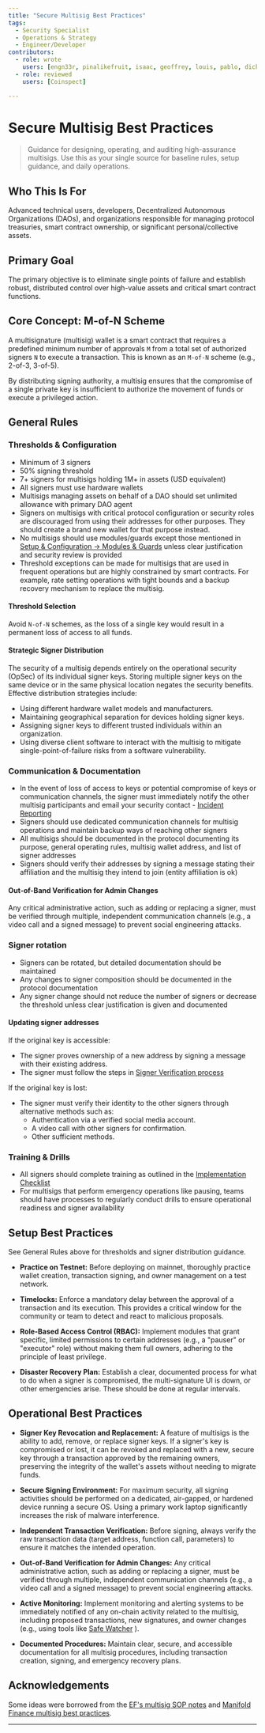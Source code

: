```yaml
---
title: "Secure Multisig Best Practices"
tags:
  - Security Specialist
  - Operations & Strategy
  - Engineer/Developer
contributors:
  - role: wrote
    users: [engn33r, pinalikefruit, isaac, geoffrey, louis, pablo, dickson]
  - role: reviewed
    users: [Coinspect]

---
```



<TagProvider>
<TagFilter />

# Secure Multisig Best Practices

<TagList tags={frontmatter.tags} />
<AttributionList contributors={frontmatter.contributors} />

> Guidance for designing, operating, and auditing high-assurance multisigs. Use this as your single source for baseline rules, setup guidance, and daily operations.

## Who This Is For

Advanced technical users, developers, Decentralized Autonomous Organizations (DAOs), and organizations responsible for managing protocol treasuries, smart contract ownership, or significant personal/collective assets.

## Primary Goal

The primary objective is to eliminate single points of failure and establish robust, distributed control over high-value assets and critical smart contract functions.

## Core Concept: M-of-N Scheme

A multisignature (multisig) wallet is a smart contract that requires a predefined minimum number of approvals `M` from a total set of authorized signers `N` to execute a transaction. This is known as an `M-of-N` scheme (e.g., 2-of-3, 3-of-5).

By distributing signing authority, a multisig ensures that the compromise of a single private key is insufficient to authorize the movement of funds or execute a privileged action.

## General Rules

### Thresholds & Configuration

- Minimum of 3 signers
- 50% signing threshold
- 7+ signers for multisigs holding 1M+ in assets (USD equivalent)
- All signers must use hardware wallets
- Multisigs managing assets on behalf of a DAO should set unlimited allowance with primary DAO agent
- Signers on multisigs with critical protocol configuration or security roles are discouraged from using their addresses for other purposes. They should create a brand new wallet for that purpose instead.
- No multisigs should use modules/guards except those mentioned in [Setup & Configuration → Modules & Guards](/multisig-for-protocols/setup-and-configuration#modules--guards) unless clear justification and security review is provided
- Threshold exceptions can be made for multisigs that are used in frequent operations but are highly constrained by smart contracts. For example, rate setting operations with tight bounds and a backup recovery mechanism to replace the multisig.

#### Threshold Selection

Avoid `N-of-N` schemes, as the loss of a single key would result in a permanent loss of access to all funds.

#### Strategic Signer Distribution

The security of a multisig depends entirely on the operational security (OpSec) of its individual signer keys. Storing multiple signer keys on the same device or in the same physical location negates the security benefits. Effective distribution strategies include:
- Using different hardware wallet models and manufacturers.
- Maintaining geographical separation for devices holding signer keys.
- Assigning signer keys to different trusted individuals within an organization.
- Using diverse client software to interact with the multisig to mitigate single-point-of-failure risks from a software vulnerability.

### Communication & Documentation

- In the event of loss of access to keys or potential compromise of keys or communication channels, the signer must immediately notify the other multisig participants and email your security contact - [Incident Reporting](/multisig-for-protocols/incident-reporting)
- Signers should use dedicated communication channels for multisig operations and maintain backup ways of reaching other signers
- All multisigs should be documented in the protocol documenting its purpose, general operating rules, multisig wallet address, and list of signer addresses
- Signers should verify their addresses by signing a message stating their affiliation and the multisig they intend to join (entity affiliation is ok)

#### Out-of-Band Verification for Admin Changes

Any critical administrative action, such as adding or replacing a signer, must be verified through multiple, independent communication channels (e.g., a video call and a signed message) to prevent social engineering attacks.

### Signer rotation

- Signers can be rotated, but detailed documentation should be maintained
- Any changes to signer composition should be documented in the protocol documentation
- Any signer change should not reduce the number of signers or decrease the threshold unless clear justification is given and documented

#### Updating signer addresses

If the original key is accessible:
- The signer proves ownership of a new address by signing a message with their existing address.
- The signer must follow the steps in [Signer Verification process](/multisig-for-protocols/registration-and-documentation#signer-verification-process)

If the original key is lost:
- The signer must verify their identity to the other signers through alternative methods such as:
  - Authentication via a verified social media account.
  - A video call with other signers for confirmation.
  - Other sufficient methods.

### Training & Drills

- All signers should complete training as outlined in the [Implementation Checklist](/multisig-for-protocols/implementation-checklist)
- For multisigs that perform emergency operations like pausing, teams should have processes to regularly conduct drills to ensure operational readiness and signer availability

## Setup Best Practices

See General Rules above for thresholds and signer distribution guidance.

* **Practice on Testnet:** Before deploying on mainnet, thoroughly practice wallet creation, transaction signing, and owner management on a test network.

* **Timelocks:** Enforce a mandatory delay between the approval of a transaction and its execution. This provides a critical window for the community or team to detect and react to malicious proposals.

* **Role-Based Access Control (RBAC):** Implement modules that grant specific, limited permissions to certain addresses (e.g., a "pauser" or "executor" role) without making them full owners, adhering to the principle of least privilege.

* **Disaster Recovery Plan:** Establish a clear, documented process for what to do when a signer is compromised, the multi-signature UI is down, or other emergencies arise. These should be done at regular intervals.

## Operational Best Practices

* **Signer Key Revocation and Replacement:** A  feature of multisigs is the ability to add, remove, or replace signer keys. If a signer's key is compromised or lost, it can be revoked and replaced with a new, secure key through a transaction approved by the remaining owners, preserving the integrity of the wallet's assets without needing to migrate funds.

* **Secure Signing Environment:** For maximum security, all signing activities should be performed on a dedicated, air-gapped, or hardened device running a secure OS. Using a primary work laptop significantly increases the risk of malware interference.

* **Independent Transaction Verification:**  Before signing, always verify the raw transaction data (target address, function call, parameters) to ensure it matches the intended operation.

* **Out-of-Band Verification for Admin Changes:** Any critical administrative action, such as adding or replacing a signer, must be verified through multiple, independent communication channels (e.g., a video call and a signed message) to prevent social engineering attacks.

* **Active Monitoring:** Implement monitoring and alerting systems to be immediately notified of any on-chain activity related to the multisig, including proposed transactions, new signatures, and owner changes (e.g., using tools like  [Safe Watcher](https://github.com/Gearbox-protocol/safe-watcher) ).

* **Documented Procedures:** Maintain clear, secure, and accessible documentation for all multisig procedures, including transaction creation, signing, and emergency recovery plans.

## Acknowledgements

Some ideas were borrowed from the [EF's multisig SOP notes](https://notes.ethereum.org/@fredrik/multisig-sop) and [Manifold Finance multisig best practices](https://hackmd.io/@manifoldx/multisig-best-practices).

---

</TagProvider>
<ContributeFooter />